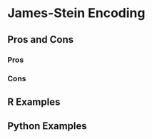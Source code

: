 # James-Stein Encoding {#sec-james-stein-encoding}

## Pros and Cons

### Pros

### Cons

## R Examples

## Python Examples

